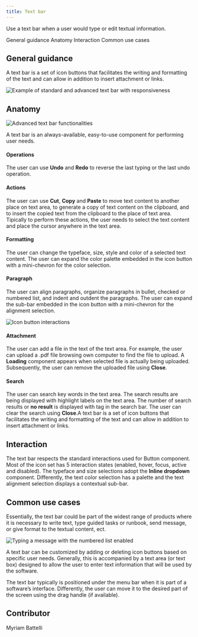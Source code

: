 ```yaml
---
title: Text bar
---
```


<PageDescription>

Use a text bar when a user would type or edit textual information.

</PageDescription>

<AnchorLinks>
  <AnchorLink>General guidance</AnchorLink>
  <AnchorLink>Anatomy</AnchorLink>
  <AnchorLink>Interaction</AnchorLink>
  <AnchorLink>Common use cases</AnchorLink>
</AnchorLinks>

## General guidance

A text bar is a set of icon buttons that facilitates the writing and formatting of the text and can allow in addition to insert attachment or links.

![Example of standard and advanced text bar with responsiveness](images/GeneralGuidance.png)

## Anatomy

![Advanced text bar functionalities](images/Anatomy.png)

A text bar is an always-available, easy-to-use component for performing user needs.

#### Operations
The user can use **Undo** and **Redo** to reverse the last typing or the last undo operation.

#### Actions
The user can use **Cut**, **Copy** and **Paste** to move text content to another place on text area, to generate a copy of text content on the clipboard, and to insert the copied text from the clipboard to the place of text area. Tipically to perform these actions, the user needs to select the text content and place the cursor anywhere in the text area. 

#### Formatting
The user can change the typeface, size, style and color of a selected text content. The user can expand the color palette embedded in the icon button with a mini-chevron for the color selection.

#### Paragraph
The user can align paragraphs, organize paragraphs in bullet, checked or numbered list, and indent and outdent the paragraphs. The user can expand the sub-bar embedded in the icon button with a mini-chevron for the alignment selection.

![Icon button interactions](images/IconInteractions.png)

#### Attachment
The user can add a file in the text of the text area. For example, the user can upload a .pdf file browsing own computer to find the file to upload. A **Loading** component appears when selected file is actually being uploaded. Subsequently, the user can remove the uploaded file using **Close**.

#### Search
The user can search key words in the text area. The search results are being displayed with highlight labels on the text area. The number of search results or **no result** is displayed with tag in the search bar. The user can clear the search using **Close**.A text bar is a set of icon buttons that facilitates the writing and formatting of the text and can allow in addition to insert attachment or links.

## Interaction  

The text bar respects the standard interactions used for Button component. Most of the icon set has 5 interaction states (enabled, hover, focus, active and disabled). The typeface and size selections adopt the **Inline dropdown** component. Differently, the text color selection has a palette and the text alignment selection displays a contextual sub-bar.

## Common use cases

Essentially, the text bar could be part of the widest range of products where it is necessary to write text, type guided tasks or runbook, send message, or give format to the textual content, ect.

![Typing a message with the numbered list enabled](images/CommonUseCases.png)

A text bar can be customized by adding or deleting icon buttons based on specific user needs. 
Generally, this is accompanied by a text area (or text box) designed to allow the user to enter text information that will be used by the software.

The text bar typically is positioned under the menu bar when it is part of a software’s interface. Differently, the user can move it to the desired part of the screen using the drag handle (if available).

## Contributor
Myriam Battelli